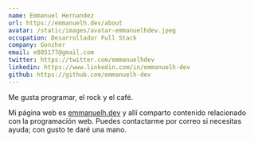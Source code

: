 ```yaml
---
name: Emmanuel Hernandez
url: https://emmanuelh.dev/about
avatar: /static/images/avatar-emmanuelhdev.jpeg
occupation: Desarrollador Full Stack
company: Gonzher
email: e805177@gmail.com
twitter: https://twitter.com/emmanuelhdev
linkedin: https://www.linkedin.com/in/emmanuelh-dev
github: https://github.com/emmanuelh-dev
---
```


Me gusta programar, el rock y el café.

Mi página web es [emmanuelh.dev](https://emmanuelh.dev) y allí comparto contenido relacionado con la programación web. Puedes contactarme por correo si necesitas ayuda; con gusto te daré una mano.
